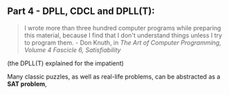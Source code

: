 
## Part 4 - DPLL, CDCL and DPLL(T):

> I wrote more than three hundred computer programs while preparing this
material, because I find that I don't understand things unless I try to program
them. - Don Knuth, in *The Art of Computer Programming, Volume 4 Fascicle 6, Satisfiability*

(the DPLL(T) explained for the impatient)

Many classic puzzles, as well as real-life problems, can be abstracted
as a <b>SAT problem</b>, 

